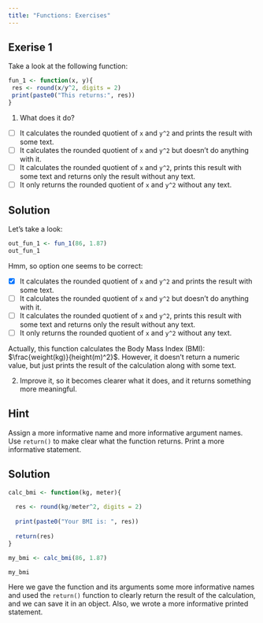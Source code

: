 ```yaml
---
title: "Functions: Exercises"
---
```


## Exerise 1 

Take a look at the following function:
```r
fun_1 <- function(x, y){ 
 res <- round(x/y^2, digits = 2)
 print(paste0("This returns:", res))
}
```

1. What does it do?

- [ ] It calculates the rounded quotient of `x` and `y^2` and prints the result with some text.
- [ ] It calculates the rounded quotient of `x` and `y^2` but doesn't do anything with it. 
- [ ] It calculates the rounded quotient of `x` and `y^2`, prints this result with some text and returns only the result without any text. 
- [ ] It only returns the rounded quotient of `x` and `y^2` without any text.

::: {.callout-caution collapse="true"}

## Solution

Let's take a look:
```r
out_fun_1 <- fun_1(86, 1.87)
out_fun_1
```

Hmm, so option one seems to be correct:

- [x] It calculates the rounded quotient of `x` and `y^2` and prints the result with some text.
- [ ] It calculates the rounded quotient of `x` and `y^2` but doesn't do anything with it. 
- [ ] It calculates the rounded quotient of `x` and `y^2`, prints this result with some text and returns only the result without any text. 
- [ ] It only returns the rounded quotient of `x` and `y^2` without any text.

Actually, this function calculates the Body Mass Index (BMI): $\frac{weight(kg)}{height(m)^2}$.
However, it doesn't return a numeric value, but just prints the result of the calculation along with some text.

:::

2. Improve it, so it becomes clearer what it does, and it returns something more meaningful. 

::: {.callout-tip collapse="true"}

## Hint
Assign a more informative name and more informative argument names. Use `return()` to make clear what the function returns. Print a more informative statement. 
:::

::: {.callout-caution collapse="true"}

## Solution

```r
calc_bmi <- function(kg, meter){ 
 
  res <- round(kg/meter^2, digits = 2)
 
  print(paste0("Your BMI is: ", res))
 
  return(res)
}

my_bmi <- calc_bmi(86, 1.87)

my_bmi
```

Here we gave the function and its arguments some more informative names and used the `return()` function to clearly return the result of the calculation, and we can save it in an object. Also, we wrote a more informative printed statement.  

:::